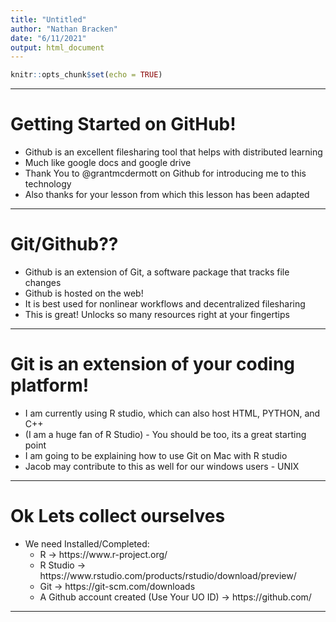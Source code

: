 ```yaml
---
title: "Untitled"
author: "Nathan Bracken"
date: "6/11/2021"
output: html_document
---
```


```r
knitr::opts_chunk$set(echo = TRUE)
```

---

# Getting Started on GitHub!

- Github is an excellent filesharing tool that helps with distributed learning
- Much like google docs and google drive
- Thank You to @grantmcdermott on Github for introducing me to this technology
- Also thanks for your lesson from which this lesson has been adapted

---

# Git/Github??

- Github is an extension of Git, a software package that tracks file changes
- Github is hosted on the web!
- It is best used for nonlinear workflows and decentralized filesharing
- This is great! Unlocks so many resources right at your fingertips

--- 

# Git is an extension of your coding platform! 

- I am currently using R studio, which can also host HTML, PYTHON, and C++
- (I am a huge fan of R Studio) - You should be too, its a great starting point
- I am going to be explaining how to use Git on Mac with R studio
- Jacob may contribute to this as well for our windows users - UNIX

---

# Ok Lets collect ourselves

- We need Installed/Completed: 
  - R -> https://www.r-project.org/
  - R Studio -> https://www.rstudio.com/products/rstudio/download/preview/
  - Git -> https://git-scm.com/downloads
  - A Github account created (Use Your UO ID) -> https://github.com/

---

